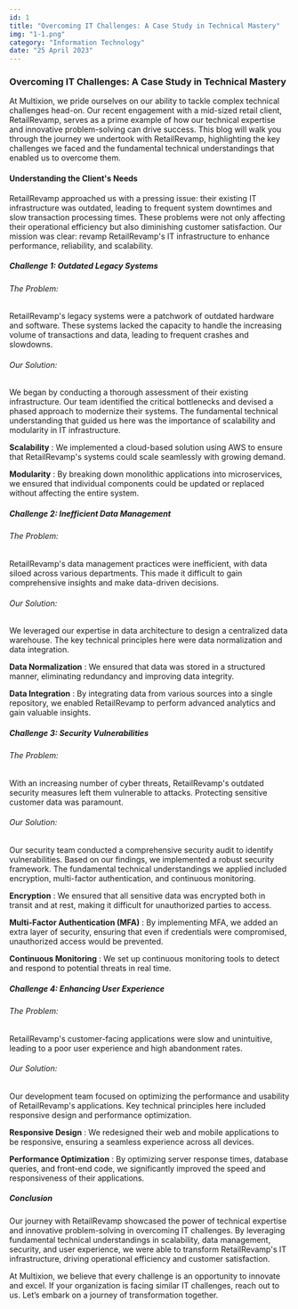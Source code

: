 ```yaml
---
id: 1
title: "Overcoming IT Challenges: A Case Study in Technical Mastery"
img: "1-1.png"
category: "Information Technology"
date: "25 April 2023"
---
```


### Overcoming IT Challenges: A Case Study in Technical Mastery

At Multixion, we pride ourselves on our ability to tackle complex technical challenges head-on. Our recent engagement with a mid-sized retail client, RetailRevamp, serves as a prime example of how our technical expertise and innovative problem-solving can drive success. This blog will walk you through the journey we undertook with RetailRevamp, highlighting the key challenges we faced and the fundamental technical understandings that enabled us to overcome them.

#### Understanding the Client's Needs

RetailRevamp approached us with a pressing issue: their existing IT infrastructure was outdated, leading to frequent system downtimes and slow transaction processing times. These problems were not only affecting their operational efficiency but also diminishing customer satisfaction. Our mission was clear: revamp RetailRevamp's IT infrastructure to enhance performance, reliability, and scalability.

##### Challenge 1: Outdated Legacy Systems

###### The Problem:

RetailRevamp's legacy systems were a patchwork of outdated hardware and software. These systems lacked the capacity to handle the increasing volume of transactions and data, leading to frequent crashes and slowdowns.

###### Our Solution:

We began by conducting a thorough assessment of their existing infrastructure. Our team identified the critical bottlenecks and devised a phased approach to modernize their systems. The fundamental technical understanding that guided us here was the importance of scalability and modularity in IT infrastructure.

**Scalability** : We implemented a cloud-based solution using AWS to ensure that RetailRevamp's systems could scale seamlessly with growing demand.

**Modularity** : By breaking down monolithic applications into microservices, we ensured that individual components could be updated or replaced without affecting the entire system.

##### Challenge 2: Inefficient Data Management

###### The Problem:

RetailRevamp's data management practices were inefficient, with data siloed across various departments. This made it difficult to gain comprehensive insights and make data-driven decisions.

###### Our Solution:

We leveraged our expertise in data architecture to design a centralized data warehouse. The key technical principles here were data normalization and data integration.

**Data Normalization** : We ensured that data was stored in a structured manner, eliminating redundancy and improving data integrity.

**Data Integration** : By integrating data from various sources into a single repository, we enabled RetailRevamp to perform advanced analytics and gain valuable insights.

##### Challenge 3: Security Vulnerabilities

###### The Problem:

With an increasing number of cyber threats, RetailRevamp's outdated security measures left them vulnerable to attacks. Protecting sensitive customer data was paramount.

###### Our Solution:

Our security team conducted a comprehensive security audit to identify vulnerabilities. Based on our findings, we implemented a robust security framework. The fundamental technical understandings we applied included encryption, multi-factor authentication, and continuous monitoring.

**Encryption** : We ensured that all sensitive data was encrypted both in transit and at rest, making it difficult for unauthorized parties to access.

**Multi-Factor Authentication (MFA)** : By implementing MFA, we added an extra layer of security, ensuring that even if credentials were compromised, unauthorized access would be prevented.

**Continuous Monitoring** : We set up continuous monitoring tools to detect and respond to potential threats in real time.

##### Challenge 4: Enhancing User Experience

###### The Problem:

RetailRevamp's customer-facing applications were slow and unintuitive, leading to a poor user experience and high abandonment rates.

###### Our Solution:

Our development team focused on optimizing the performance and usability of RetailRevamp's applications. Key technical principles here included responsive design and performance optimization.

**Responsive Design** : We redesigned their web and mobile applications to be responsive, ensuring a seamless experience across all devices.

**Performance Optimization** : By optimizing server response times, database queries, and front-end code, we significantly improved the speed and responsiveness of their applications.

##### Conclusion

Our journey with RetailRevamp showcased the power of technical expertise and innovative problem-solving in overcoming IT challenges. By leveraging fundamental technical understandings in scalability, data management, security, and user experience, we were able to transform RetailRevamp's IT infrastructure, driving operational efficiency and customer satisfaction.

At Multixion, we believe that every challenge is an opportunity to innovate and excel. If your organization is facing similar IT challenges, reach out to us. Let’s embark on a journey of transformation together.